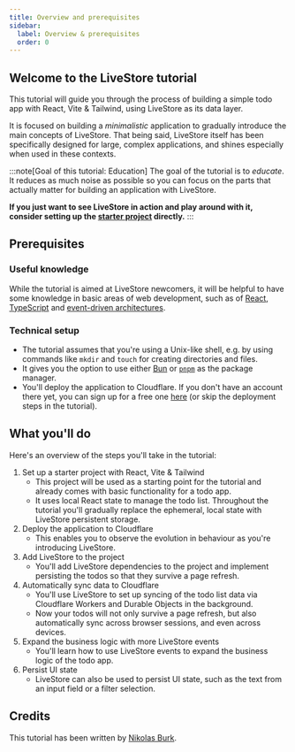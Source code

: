 ```yaml
---
title: Overview and prerequisites
sidebar:
  label: Overview & prerequisites
  order: 0
---
```


## Welcome to the LiveStore tutorial

This tutorial will guide you through the process of building a simple todo app with React, Vite & Tailwind, using LiveStore as its data layer.

It is focused on building a _minimalistic_ application to gradually introduce the main concepts of LiveStore. That being said, LiveStore itself has been specifically designed for large, complex applications, and shines especially when used in these contexts.

:::note[Goal of this tutorial: Education]
The goal of the tutorial is to _educate_. It reduces as much noise as possible so you can focus on the parts that actually matter for building an application with LiveStore. 

**If you just want to see LiveStore in action and play around with it, consider setting up the [starter project](/getting-started/react-web/) directly.**
:::

## Prerequisites

### Useful knowledge

While the tutorial is aimed at LiveStore newcomers, it will be helpful to have some knowledge in basic areas of web development, such as of [React](https://react.dev/), [TypeScript](https://www.typescriptlang.org/) and [event-driven architectures](/evaluation/how-livestore-works/#event-sourcing).

### Technical setup

- The tutorial assumes that you're using a Unix-like shell, e.g. by using commands like `mkdir` and `touch` for creating directories and files.
- It gives you the option to use either [Bun](https://bun.sh/) or [`pnpm`](https://pnpm.io/) as the package manager.
- You'll deploy the application to Cloudflare. If you don't have an account there yet, you can sign up for a free one [here](https://dash.cloudflare.com/sign-up) (or skip the deployment steps in the tutorial).

## What you'll do

Here's an overview of the steps you'll take in the tutorial:

1. Set up a starter project with React, Vite & Tailwind
    - This project will be used as a starting point for the tutorial and already comes with basic functionality for a todo app. 
    - It uses local React state to manage the todo list. Throughout the tutorial you'll gradually replace the ephemeral, local state with LiveStore persistent storage.
1. Deploy the application to Cloudflare 
    - This enables you to observe the evolution in behaviour as you're introducing LiveStore.
1. Add LiveStore to the project
    - You'll add LiveStore dependencies to the project and implement persisting the todos so that they survive a page refresh.
1. Automatically sync data to Cloudflare
    - You'll use LiveStore to set up syncing of the todo list data via Cloudflare Workers and Durable Objects in the background. 
    - Now your todos will not only survive a page refresh, but also automatically sync across browser sessions, and even across devices.
1. Expand the business logic with more LiveStore events
    - You'll learn how to use LiveStore events to expand the business logic of the todo app.
1. Persist UI state
    - LiveStore can also be used to persist UI state, such as the text from an input field or a filter selection.

## Credits

This tutorial has been written by [Nikolas Burk](https://x.com/nikolasburk).